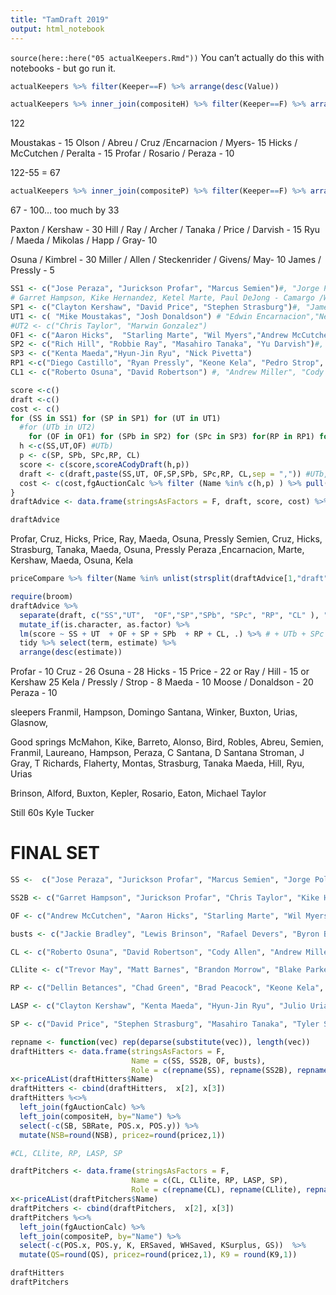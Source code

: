 ```yaml
---
title: "TamDraft 2019"
output: html_notebook
---
```



`source(here::here("05 actualKeepers.Rmd"))`
You can't actually do this with notebooks - but go run it.



```r
actualKeepers %>% filter(Keeper==F) %>% arrange(desc(Value))
```




```r
actualKeepers %>% inner_join(compositeH) %>% filter(Keeper==F) %>% arrange(desc(Value))
```

122

Moustakas - 15
Olson / Abreu / Cruz /Encarnacion / Myers- 15
Hicks / McCutchen / Peralta - 15
Profar / Rosario / Peraza - 10

122-55 = 67

```r
actualKeepers %>% inner_join(compositeP) %>% filter(Keeper==F) %>% arrange(desc(Value))
```


67 - 100... too much by 33

Paxton / Kershaw - 30
Hill / Ray / Archer / Tanaka / Price / Darvish - 15
Ryu / Maeda / Mikolas / Happ / Gray- 10


Osuna / Kimbrel  - 30
Miller / Allen / Steckenrider / Givens/ May- 10
James / Pressly - 5


```r
SS1 <- c("Jose Peraza", "Jurickson Profar", "Marcus Semien")#, "Jorge Polanco", "Amed Rosario","Andrelton Simmons", "Elvis Andrus")
# Garret Hampson, Kike Hernandez, Ketel Marte, Paul DeJong - Camargo /Wendle
SP1 <- c("Clayton Kershaw", "David Price", "Stephen Strasburg")#, "James Paxton") #"Chris Archer"
UT1 <- c( "Mike Moustakas", "Josh Donaldson") # "Edwin Encarnacion","Nelson Cruz", "Matt Olson", "Justin Upton","Miguel Cabrera", "Jose Abreu", )
#UT2 <- c("Chris Taylor", "Marwin Gonzalez")
OF1 <- c("Aaron Hicks",  "Starling Marte", "Wil Myers","Andrew McCutchen")#,"Shin-Soo Choo", "Brandon Nimmo", "Adam Eaton", )
SP2 <- c("Rich Hill", "Robbie Ray", "Masahiro Tanaka", "Yu Darvish")#, "Collin McHugh", "Joshua James" )
SP3 <- c("Kenta Maeda","Hyun-Jin Ryu", "Nick Pivetta")
RP1 <-c("Diego Castillo", "Ryan Pressly", "Keone Kela", "Pedro Strop", "A.J. Minter")#, Boston Closer...
CL1 <- c("Roberto Osuna", "David Robertson") #, "Andrew Miller", "Cody Allen", "Trevor May", "Drew Steckenrider"
```

```r
score <-c()
draft <-c()
cost <- c()
for (SS in SS1) for (SP in SP1) for (UT in UT1) 
  #for (UTb in UT2) 
    for (OF in OF1) for (SPb in SP2) for (SPc in SP3) for(RP in RP1) for (CL in CL1){
  h <-c(SS,UT,OF) #UTb)
  p <- c(SP, SPb, SPc,RP, CL)
  score <- c(score,scoreACodyDraft(h,p))
  draft <- c(draft,paste(SS,UT, OF,SP,SPb, SPc,RP, CL,sep = ",")) #UTb,
  cost <- c(cost,fgAuctionCalc %>% filter (Name %in% c(h,p) ) %>% pull(Adjusted) %>% ceiling %>% pmax(1) %>% sum)
}
draftAdvice <- data.frame(stringsAsFactors = F, draft, score, cost) %>% filter(cost <122) %>% arrange(desc(score)) 

```
```r
draftAdvice
```




Profar, Cruz, Hicks, Price, Ray, Maeda, Osuna, Pressly
Semien, Cruz, Hicks, Strasburg, Tanaka, Maeda, Osuna, Pressly
Peraza ,Encarnacion, Marte, Kershaw, Maeda, Osuna, Kela

```r
priceCompare %>% filter(Name %in% unlist(strsplit(draftAdvice[1,"draft"],",")))


```
```r
require(broom)
draftAdvice %>% 
  separate(draft, c("SS","UT",  "OF","SP","SPb", "SPc", "RP", "CL" ), ",") %>% #UTb ,SPc
  mutate_if(is.character, as.factor) %>% 
  lm(score ~ SS + UT  + OF + SP + SPb  + RP + CL, .) %>% # + UTb + SPc
  tidy %>% select(term, estimate) %>%
  arrange(desc(estimate))


```

Profar - 10
Cruz - 26
Osuna - 28
Hicks - 15
Price - 22 or Ray / Hill - 15 or Kershaw 25
Kela / Pressly / Strop - 8
Maeda - 10
Moose / Donaldson - 20
Peraza - 10


sleepers
Franmil, Hampson, Domingo Santana, Winker, Buxton, Urias, Glasnow, 


Good springs
McMahon, Kike, Barreto, Alonso, Bird, Robles, Abreu, Semien, Franmil, Laureano, Hampson, Peraza, C Santana, D Santana
Stroman, J Gray, T Richards, Flaherty, Montas, Strasburg, Tanaka
Maeda, Hill, Ryu, Urias

Brinson, Alford, Buxton, Kepler, Rosario, Eaton, Michael Taylor

Still 60s
Kyle Tucker

# FINAL SET
```r
SS <-  c("Jose Peraza", "Jurickson Profar", "Marcus Semien", "Jorge Polanco", "Amed Rosario","Andrelton Simmons", "Elvis Andrus", "Paul DeJong")

SS2B <- c("Garret Hampson", "Jurickson Profar", "Chris Taylor", "Kike Hernandez", "Ketel Marte", "Marwin Gonzalez", "Joey Wendle", "Niko Goodrum")

OF <- c("Andrew McCutchen", "Aaron Hicks", "Starling Marte", "Wil Myers", "Franmil Reyes", "Jesse Winker", "Ramon Laureano", "Brandon Nimmo", "Adam Eaton")

busts <- c("Jackie Bradley", "Lewis Brinson", "Rafael Devers", "Byron Buxton", "Domingo Santana")

CL <- c("Roberto Osuna", "David Robertson", "Cody Allen", "Andrew Miller", "Mychal Givens", "Archie Bradley", "Craig Kimbrel", "Drew Steckenrider")

CLlite <- c("Trevor May", "Matt Barnes", "Brandon Morrow", "Blake Parker", "A.J. Minter")

RP <- c("Dellin Betances", "Chad Green", "Brad Peacock", "Keone Kela", "Diego Castillo", "Ryan Pressly", "Reyes Moronta")

LASP <- c("Clayton Kershaw", "Kenta Maeda", "Hyun-Jin Ryu", "Julio Urias", "Rich Hill")

SP <- c("David Price", "Stephen Strasburg", "Masahiro Tanaka", "Tyler Skaggs", "Charlie Morton", "James Paxton", "Robbie Ray", "Yu Darvish", "Carlos Martinez", "Nathan Eovaldi", "Joey Lucchesi", "Jon Gray", "Sonny Gray")

```


```r
repname <- function(vec) rep(deparse(substitute(vec)), length(vec))
draftHitters <- data.frame(stringsAsFactors = F,
                           Name = c(SS, SS2B, OF, busts), 
                           Role = c(repname(SS), repname(SS2B), repname(OF), repname(busts)))
x<-priceAList(draftHitters$Name)
draftHitters <- cbind(draftHitters,  x[2], x[3])
draftHitters %<>% 
  left_join(fgAuctionCalc) %>%
  left_join(compositeH, by="Name") %>% 
  select(-c(SB, SBRate, POS.x, POS.y)) %>% 
  mutate(NSB=round(NSB), pricez=round(pricez,1))

#CL, CLlite, RP, LASP, SP
```

```r
draftPitchers <- data.frame(stringsAsFactors = F,
                           Name = c(CL, CLlite, RP, LASP, SP), 
                           Role = c(repname(CL), repname(CLlite), repname(RP), repname(LASP), repname(SP)))
x<-priceAList(draftPitchers$Name)
draftPitchers <- cbind(draftPitchers,  x[2], x[3])
draftPitchers %<>% 
  left_join(fgAuctionCalc) %>%
  left_join(compositeP, by="Name") %>%
  select(-c(POS.x, POS.y, K, ERSaved, WHSaved, KSurplus, GS))  %>%
  mutate(QS=round(QS), pricez=round(pricez,1), K9 = round(K9,1))

```

```r
draftHitters
draftPitchers
```

